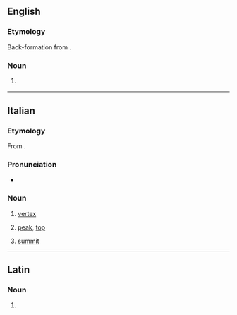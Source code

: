 {{also|vértice}}

==English==

===Etymology===
Back-formation from {{m|en|vertices}}.

===Noun===
{{en-noun}}

# {{lb|en|non-standard}} {{alternative form of|vertex|lang=en}}

----

==Italian==

===Etymology===
From {{der|it|la|vertex}}.

===Pronunciation===
* {{it-IPA}}

===Noun===
{{it-noun|m}}

# {{lb|it|geometry}} [[vertex]]
# {{lb|it|also|figuratively}} [[peak]], [[top]]
#: {{syn|it|vetta}}
# {{lb|it|by extension|politics}} [[summit]] {{gloss|gathering or assembly of leaders}}

----

==Latin==

===Noun===
{{la-noun-form|vertice}}

# {{inflection of|vertex||abl|s|lang=la}}